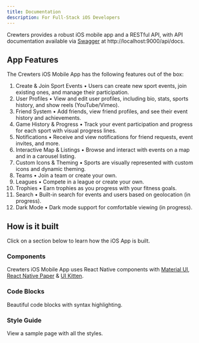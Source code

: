 ```yaml
---
title: Documentation
description: For Full-Stack iOS Developers
---
```


Crewters provides a robust iOS mobile app and a RESTful API, with API documentation available via [Swagger](https://swagger.io/) at http://localhost:9000/api/docs.

## App Features

The Crewters iOS Mobile App has the following features out of the box:

1. Create & Join Sport Events
<span className="text-sm text-muted-foreground">• Users can create new sport events, join existing ones, and manage their participation.</span>
2. User Profiles
<span className="text-sm text-muted-foreground">• View and edit user profiles, including bio, stats, sports history, and show reels (YouTube/Vimeo).</span>
3. Friend System
<span className="text-sm text-muted-foreground">• Add friends, view friend profiles, and see their event history and achievements.</span>
4. Game History & Progress
<span className="text-sm text-muted-foreground">• Track your event participation and progress for each sport with visual progress lines.</span>
5. Notifications
<span className="text-sm text-muted-foreground">• Receive and view notifications for friend requests, event invites, and more.</span>
6. Interactive Map & Listings
<span className="text-sm text-muted-foreground">• Browse and interact with events on a map and in a carousel listing.</span>
7. Custom Icons & Theming
<span className="text-sm text-muted-foreground">• Sports are visually represented with custom icons and dynamic theming.</span>
8. Teams
<span className="text-sm text-muted-foreground">• Join a team or create your own.</span>
9. Leagues
<span className="text-sm text-muted-foreground">• Compete in a league or create your own.</span>
9. Trophies
<span className="text-sm text-muted-foreground">• Earn trophies as you progress with your fitness goals.</span>
10. Search
<span className="text-sm text-muted-foreground">• Built-in search for events and users based on geolocation (in progress).</span>
11. Dark Mode
<span className="text-sm text-muted-foreground">• Dark mode support for comfortable viewing (in progress).</span>


## How is it built

Click on a section below to learn how the iOS App is built.

<div className="grid gap-4 mt-6">

<Card href="/docs/documentation/components">

### Components

Crewters iOS Mobile App uses React Native components with [Material UI](https://mui.com/), [React Native Paper](https://reactnativepaper.com/) & [UI Kitten](https://akveo.github.io/react-native-ui-kitten/).

</Card>

<Card href="/docs/documentation/code-blocks">

### Code Blocks

Beautiful code blocks with syntax highlighting.

</Card>

<Card href="/docs/documentation/style-guide">

### Style Guide

View a sample page with all the styles.

</Card>

</div>
